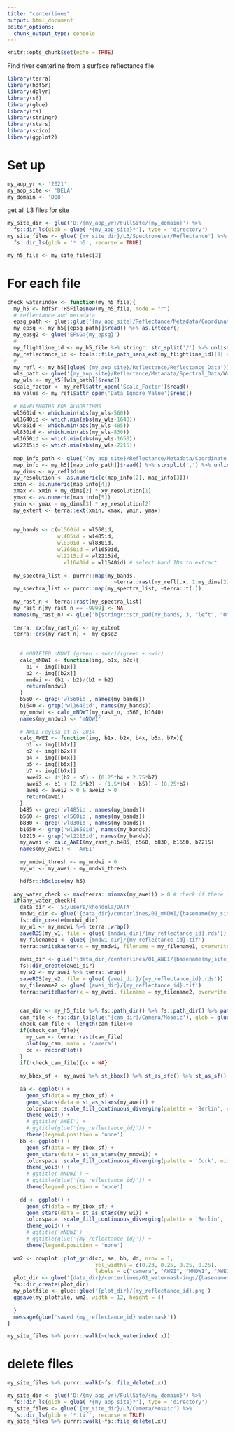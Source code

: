 ```yaml
---
title: "centerlines"
output: html_document
editor_options: 
  chunk_output_type: console
---
```


```r
knitr::opts_chunk$set(echo = TRUE)
```

Find river centerline from a surface reflectance file

```r
library(terra)
library(hdf5r)
library(dplyr)
library(sf)
library(glue)
library(fs)
library(stringr)
library(stars)
library(scico)
library(ggplot2)
```

# Set up

```r
my_aop_yr <- '2021'
my_aop_site <- 'DELA'
my_domain <- 'D08'
```

get all L3 files for site

```r
my_site_dir <- glue('D:/{my_aop_yr}/FullSite/{my_domain}') %>%
  fs::dir_ls(glob = glue('*{my_aop_site}*'), type = 'directory')
my_site_files <- glue('{my_site_dir}/L3/Spectrometer/Reflectance') %>%
  fs::dir_ls(glob = '*.h5', recurse = TRUE)
```


```r
my_h5_file <- my_site_files[2]
```


# For each file

```r

check_waterindex <- function(my_h5_file){
  my_h5 <- hdf5r::H5File$new(my_h5_file, mode = "r")
  # reflectance and metadata
  epsg_path <- glue::glue('{my_aop_site}/Reflectance/Metadata/Coordinate_System/EPSG Code')
  my_epsg <- my_h5[[epsg_path]]$read() %>% as.integer()
  my_epsg2 <- glue('EPSG:{my_epsg}')
  #
  my_flightline_id <- my_h5_file %>% stringr::str_split('/') %>% unlist()
  my_reflectance_id <- tools::file_path_sans_ext(my_flightline_id)[9] # DEPENDS ON FOLDER WHERE H5 FILE IS
  #
  my_refl <- my_h5[[glue('{my_aop_site}/Reflectance/Reflectance_Data')]]
  wls_path <- glue('{my_aop_site}/Reflectance/Metadata/Spectral_Data/Wavelength')
  my_wls <- my_h5[[wls_path]]$read()
  scale_factor <- my_refl$attr_open('Scale_Factor')$read()
  na_value <- my_refl$attr_open('Data_Ignore_Value')$read()
    
  # WAVELENGTHS FOR ALGORITHMS
  wl560id <- which.min(abs(my_wls-560))
  wl1640id <- which.min(abs(my_wls-1640))
  wl485id <- which.min(abs(my_wls-485))
  wl830id <- which.min(abs(my_wls-830))
  wl1650id <- which.min(abs(my_wls-1650))
  wl2215id <- which.min(abs(my_wls-2215))
    
  map_info_path <- glue('{my_aop_site}/Reflectance/Metadata/Coordinate_System/Map_Info')
  map_info <- my_h5[[map_info_path]]$read() %>% strsplit(',') %>% unlist()
  my_dims <- my_refl$dims
  xy_resolution <- as.numeric(c(map_info[2], map_info[3]))
  xmin <- as.numeric(map_info[4])
  xmax <- xmin + my_dims[2] * xy_resolution[1]
  ymax <- as.numeric(map_info[5])
  ymin <- ymax - my_dims[3] * xy_resolution[2]
  my_extent <- terra::ext(xmin, xmax, ymin, ymax)
  
    
  my_bands <- c(wl560id = wl560id,
                wl485id = wl485id,
                wl830id = wl830id,
                wl1650id = wl1650id,
                wl2215id = wl2215id,
                  wl1640id = wl1640id) # select band IDs to extract
  
  my_spectra_list <- purrr::map(my_bands,
                                  ~terra::rast(my_refl[.x, 1:my_dims[2], 1:my_dims[3]]))
  my_spectra_list <- purrr::map(my_spectra_list, ~terra::t(.))
    
  my_rast_n <- terra::rast(my_spectra_list)
  my_rast_n[my_rast_n == -9999] <- NA
  names(my_rast_n) <- glue('b{stringr::str_pad(my_bands, 3, "left", "0")}_{round(my_wls[my_bands])}nm')
  
  terra::ext(my_rast_n) <- my_extent
  terra::crs(my_rast_n) <- my_epsg2
    
    
    # MODIFIED nNDWI (green - swir)/(green + swir)
    calc_mNDWI <- function(img, b1x, b2x){
      b1 <- img[[b1x]]
      b2 <- img[[b2x]]
      mndwi <- (b1 - b2)/(b1 + b2)
      return(mndwi)
    }
    b560 <- grep('wl560id', names(my_bands))
    b1640 <- grep('wl1640id', names(my_bands))
    my_mndwi <- calc_mNDWI(my_rast_n, b560, b1640)
    names(my_mndwi) <- 'mNDWI'
    
    # AWEI Feyisa et al 2014
    calc_AWEI <- function(img, b1x, b2x, b4x, b5x, b7x){
      b1 <- img[[b1x]]
      b2 <- img[[b2x]]
      b4 <- img[[b4x]]
      b5 <- img[[b5x]]
      b7 <- img[[b7x]]
      awei2 <- 4*(b2 - b5) - (0.25*b4 + 2.75*b7)
      awei3 <- b1 + (2.5*b2) - (1.5*(b4 + b5)) - (0.25*b7)
      awei <- awei2 > 0 & awei3 > 0
      return(awei)
    }
    b485 <- grep('wl485id', names(my_bands))
    b560 <- grep('wl560id', names(my_bands))
    b830 <- grep('wl830id', names(my_bands))
    b1650 <- grep('wl1650id', names(my_bands))
    b2215 <- grep('wl2215id', names(my_bands))
    my_awei <- calc_AWEI(my_rast_n,b485, b560, b830, b1650, b2215)
    names(my_awei) <- 'AWEI'
    
    my_mndwi_thresh <- my_mndwi > 0
    my_wi <- my_awei - my_mndwi_thresh

    hdf5r::h5close(my_h5)
  
  any_water_check <- max(terra::minmax(my_awei)) > 0 # check if there is any water in image!
  if(any_water_check){
    data_dir <- 'S:/users/khondula/DATA'
    mndwi_dir <- glue('{data_dir}/centerlines/01_mNDWI/{basename(my_site_dir)}')
    fs::dir_create(mndwi_dir)
    my_w1 <- my_mndwi %>% terra::wrap()
    saveRDS(my_w1, file = glue('{mndwi_dir}/{my_reflectance_id}.rds'))
    my_filename1 <- glue('{mndwi_dir}/{my_reflectance_id}.tif')
    terra::writeRaster(x = my_mndwi, filename = my_filename1, overwrite = TRUE)
    
    awei_dir <- glue('{data_dir}/centerlines/01_AWEI/{basename(my_site_dir)}')
    fs::dir_create(awei_dir)
    my_w2 <- my_awei %>% terra::wrap()
    saveRDS(my_w2, file = glue('{awei_dir}/{my_reflectance_id}.rds'))
    my_filename2 <- glue('{awei_dir}/{my_reflectance_id}.tif')
    terra::writeRaster(x = my_awei, filename = my_filename2, overwrite = TRUE)

        
    cam_dir <- my_h5_file %>% fs::path_dir() %>% fs::path_dir() %>% path_dir()
    cam_file <- fs::dir_ls(glue('{cam_dir}/Camera/Mosaic'), glob = glue('*{xmin}_{ymin}*'))
    check_cam_file <- length(cam_file)>0
    if(check_cam_file){
      my_cam <- terra::rast(cam_file)
      plot(my_cam, main = 'camera')
      cc <- recordPlot()
    }
    if(!check_cam_file){cc = NA}
    
    my_bbox_sf <- my_awei %>% st_bbox() %>% st_as_sfc() %>% st_as_sf()
    
    aa <- ggplot() +
      geom_sf(data = my_bbox_sf) +
      geom_stars(data = st_as_stars(my_awei)) +
      colorspace::scale_fill_continuous_diverging(palette = 'Berlin', rev = TRUE) +
      theme_void() +
      # ggtitle('AWEI') +
      # ggtitle(glue('{my_reflectance_id}')) +
      theme(legend.position = 'none')
    bb <- ggplot() +
      geom_sf(data = my_bbox_sf) +
      geom_stars(data = st_as_stars(my_mndwi)) +
      colorspace::scale_fill_continuous_diverging(palette = 'Cork', mid = 0, rev = TRUE) +
      theme_void() +
      # ggtitle('mNDWI') +
      # ggtitle(glue('{my_reflectance_id}')) +
      theme(legend.position = 'none')
    
    dd <- ggplot() +
      geom_sf(data = my_bbox_sf) +
      geom_stars(data = st_as_stars(my_wi)) +
      colorspace::scale_fill_continuous_diverging(palette = 'Berlin', mid = 0, rev = TRUE) +
      theme_void() +
      # ggtitle('mNDWI') +
      # ggtitle(glue('{my_reflectance_id}')) +
      theme(legend.position = 'none')
  
  wm2 <- cowplot::plot_grid(cc, aa, bb, dd, nrow = 1,
                            rel_widths = c(0.23, 0.25, 0.25, 0.25),
                            labels = c("camera", "AWEI", "MNDWI", "AWEI - MNDWI"))
  plot_dir <- glue('{data_dir}/centerlines/01_watermask-imgs/{basename(my_site_dir)}')
  fs::dir_create(plot_dir)
  my_plotfile <- glue::glue('{plot_dir}/{my_reflectance_id}.png')
  ggsave(my_plotfile, wm2, width = 12, height = 4)
 
  }
  message(glue('saved {my_reflectance_id} watermask'))  
}

```

```r
my_site_files %>% purrr::walk(~check_waterindex(.x))
```

# delete files
```r
my_site_files %>% purrr::walk(~fs::file_delete(.x))
```

```r
my_site_dir <- glue('D:/{my_aop_yr}/FullSite/{my_domain}') %>%
  fs::dir_ls(glob = glue('*{my_aop_site}*'), type = 'directory')
my_site_files <- glue('{my_site_dir}/L3/Camera/Mosaic') %>%
  fs::dir_ls(glob = '*.tif', recurse = TRUE)
my_site_files %>% purrr::walk(~fs::file_delete(.x))
```

